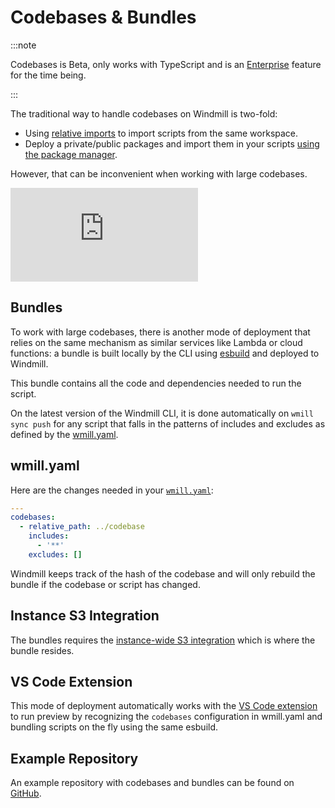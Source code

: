 
# Codebases & Bundles

:::note

Codebases is Beta, only works with TypeScript and is an [Enterprise](/pricing) feature for the time being.

:::

The traditional way to handle codebases on Windmill is two-fold:

- Using [relative imports](../../advanced/5_sharing_common_logic/index.mdx) to import scripts from the same workspace.
- Deploy a private/public packages and import them in your scripts [using the package manager](../../advanced/6_imports/index.mdx#private-npm-registry--private-npm-packages).

However, that can be inconvenient when working with large codebases.

<iframe
	style={{ aspectRatio: '16/9' }}
	src="https://www.youtube.com/embed/Egu8NOrgKDw"
	title="YouTube video player"
	frameBorder="0"
	allow="accelerometer; autoplay; clipboard-write; encrypted-media; gyroscope; picture-in-picture; web-share"
	allowFullScreen
	className="border-2 rounded-xl object-cover w-full dark:border-gray-800"
></iframe>

## Bundles

To work with large codebases, there is another mode of deployment that relies on the same mechanism as similar services like Lambda or cloud functions: a bundle is built locally by the CLI using [esbuild](https://esbuild.github.io/) and deployed to Windmill.

This bundle contains all the code and dependencies needed to run the script.

On the latest version of the Windmill CLI, it is done automatically on `wmill sync push` for any script that falls in the patterns of includes and excludes as defined by the [wmill.yaml](#wmillyaml).

## wmill.yaml

Here are the changes needed in your [`wmill.yaml`](https://github.com/windmill-labs/windmill-codebase-example/blob/main/windmill/wmill.yaml):

```yaml
---
codebases:
  - relative_path: ../codebase
    includes:
      - '**'
    excludes: []
```

Windmill keeps track of the hash of the codebase and will only rebuild the bundle if the codebase or script has changed.

## Instance S3 Integration

The bundles requires the [instance-wide S3 integration](../20_jobs/index.mdx#s3azure-for-python-cache--large-logs) which is where the bundle resides.

## VS Code Extension

This mode of deployment automatically works with the [VS Code extension](../../cli_local_dev/1_vscode-extension/index.mdx) to run preview by recognizing the `codebases` configuration in wmill.yaml and bundling scripts on the fly using the same esbuild.

<div className="grid grid-cols-2 gap-6 mb-4">
	<DocCard
		title="VS Code Extension"
		description="Build scripts and flows in the comfort of your VS Code Editor, while leveraging Windmill UIs for test & flows edition."
		href="/docs/cli_local_dev/vscode-extension"
	/>
</div>

## Example Repository

An example repository with codebases and bundles can be found on [GitHub](https://github.com/windmill-labs/windmill-codebase-example).

<div className="grid grid-cols-2 gap-6 mb-4">
	<DocCard
		title="windmill-codebase-example"
		description="Demo repository showcasing codebases and bundles."
		href="https://github.com/windmill-labs/windmill-codebase-example"
	/>
</div>